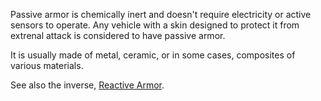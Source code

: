Passive armor is chemically inert and doesn't require electricity or active sensors to operate.  Any vehicle with a skin designed to protect it from extrenal attack is considered to have passive armor.  

It is usually made of metal, ceramic, or in some cases, composites of various materials.

See also the inverse, [[Reactive Armor]].
{{weapon-stub}}